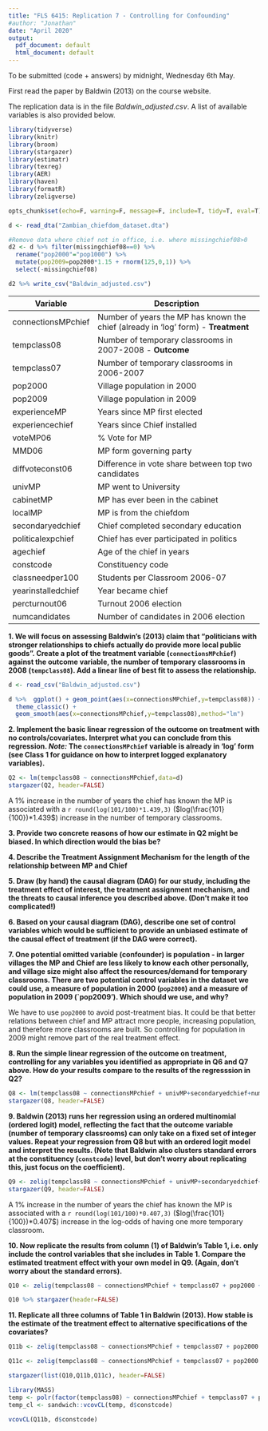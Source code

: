 ```yaml
---
title: "FLS 6415: Replication 7 - Controlling for Confounding"
#author: "Jonathan"
date: "April 2020"
output:
  pdf_document: default
  html_document: default
---
```


To be submitted (code + answers) by midnight, Wednesday 6th May.

First read the paper by Baldwin (2013) on the course website. 

The replication data is in the file *Baldwin_adjusted.csv*. A list of available variables is also provided below.

```r
library(tidyverse)
library(knitr)
library(broom)
library(stargazer)
library(estimatr)
library(texreg)
library(AER)
library(haven)
library(formatR)
library(zeligverse)

opts_chunk$set(echo=F, warning=F, message=F, include=T, tidy=T, eval=T)
```

```r
d <- read_dta("Zambian_chiefdom_dataset.dta")

#Remove data where chief not in office, i.e. where missingchief08>0
d2 <- d %>% filter(missingchief08==0) %>%
  rename("pop2000"="pop1000") %>%
  mutate(pop2009=pop2000*1.15 + rnorm(125,0,1)) %>%
  select(-missingchief08)

d2 %>% write_csv("Baldwin_adjusted.csv")
```

Variable       | Description
---------------|------------------------------------------
connectionsMPchief | Number of years the MP has known the chief (already in 'log' form) - **Treatment**
tempclass08 | Number of temporary classrooms in 2007-2008 - **Outcome**
tempclass07 | Number of temporary classrooms in 2006-2007
pop2000 | Village population in 2000
pop2009 | Village population in 2009
experienceMP | Years since MP first elected
experiencechief | Years since Chief installed
voteMP06 | % Vote for MP
MMD06 | MP form governing party
diffvoteconst06 | Difference in vote share between top two candidates
univMP | MP went to University
cabinetMP | MP has ever been in the cabinet
localMP | MP is from the chiefdom
secondaryedchief | Chief completed secondary education
politicalexpchief | Chief has ever participated in politics
agechief | Age of the chief in years
constcode | Constituency code
classneedper100 | Students per Classroom 2006-07
yearinstalledchief | Year became chief
percturnout06 | Turnout 2006 election
numcandidates | Number of candidates in 2006 election

**1. We will focus on assessing Baldwin's (2013) claim that "politicians with stronger relationships to chiefs actually do provide more local public goods". Create a plot of the treatment variable (`connectionsMPchief`) against the outcome variable, the number of temporary classrooms in 2008 (`tempclass08`). Add a linear line of best fit to assess the relationship.**

```r
d <- read_csv("Baldwin_adjusted.csv")

d %>%  ggplot() + geom_point(aes(x=connectionsMPchief,y=tempclass08)) + 
  theme_classic() + 
  geom_smooth(aes(x=connectionsMPchief,y=tempclass08),method="lm")
```

**2. Implement the basic linear regression of the outcome on treatment with no controls/covariates. Interpret what you can conclude from this regression. *Note:* The `connectionsMPchief` variable is already in 'log' form (see Class 1 for guidance on how to interpret logged explanatory variables).**

```r
Q2 <- lm(tempclass08 ~ connectionsMPchief,data=d)
stargazer(Q2, header=FALSE)
```

A 1% increase in the number of years the chief has known the MP is associated with a `r round(log(101/100)*1.439,3)` ($log(\frac{101}{100})*1.439$) increase in the number of temporary classrooms. 

**3. Provide two concrete reasons of how our estimate in Q2 might be biased. In which direction would the bias be?**



**4. Describe the Treatment Assignment Mechanism for the length of the relationship between MP and Chief**

**5. Draw (by hand) the causal diagram (DAG) for our study, including the treatment effect of interest, the treatment assignment mechanism, and the threats to causal inference you described above. (Don't make it too complicated!)**

**6. Based on your causal diagram (DAG), describe one set of control variables which would be sufficient to provide an unbiased estimate of the causal effect of treatment (if the DAG were correct).**

**7. One potential omitted variable (confounder) is population - in larger villages the MP and Chief are less likely to know each other personally, and village size might also affect the resources/demand for temporary classrooms. There are two potential control variables in the dataset we could use, a measure of population in 2000 (`pop2000`) and a measure of population in 2009 (`pop2009'). Which should we use, and why? **

We have to use `pop2000` to avoid post-treatment bias. It could be that better relations between chief and MP attract more people, increasing population, and therefore more classrooms are built. So controlling for population in 2009 might remove part of the real treatment effect.

**8. Run the simple linear regression of the outcome on treatment, controlling for any variables you identified as appropriate in Q6 and Q7 above. How do your results compare to the results of the regresssion in Q2?**

```r
Q8 <- lm(tempclass08 ~ connectionsMPchief + univMP+secondaryedchief+numcandidates,data=d)
stargazer(Q8, header=FALSE)
``` 

**9. Baldwin (2013) runs her regression using an ordered multinomial (ordered logit) model, reflecting the fact that the outcome variable (number of temporary classrooms) can only take on a fixed set of integer values. Repeat your regression from Q8 but with an ordered logit model and interpret the results. (Note that Baldwin also clusters standard errors at the constituency (`constcode`) level, but don't worry about replicating this, just focus on the coefficient). **

```r
Q9 <- zelig(tempclass08 ~ connectionsMPchief + univMP+secondaryedchief+numcandidates,data=d, model="ologit", cite=F) %>% from_zelig_model()
stargazer(Q9, header=FALSE)
```

A 1% increase in the number of years the chief has known the MP is associated with a `r round(log(101/100)*0.407,3)` ($log(\frac{101}{100})*0.407$) increase in the log-odds of having one more temporary classroom.

**10. Now replicate the results from column (1) of Baldwin's Table 1, i.e. only include the control variables that she includes in Table 1. Compare the estimated treatment effect with your own model in Q9. (Again, don't worry about the standard errors).**

```r
Q10 <- zelig(tempclass08 ~ connectionsMPchief + tempclass07 + pop2000 + experienceMP + experiencechief, data=d, model="ologit",cite=FALSE) %>% from_zelig_model()

Q10 %>% stargazer(header=FALSE)
```

**11. Replicate all three columns of Table 1 in Baldwin (2013). How stable is the estimate of the treatment effect to alternative specifications of the covariates?**

```r
Q11b <- zelig(tempclass08 ~ connectionsMPchief + tempclass07 + pop2000 + experienceMP + experiencechief + MMD06 + voteMP06 + diffvoteconst06, data=d, model="ologit",cite=FALSE) %>% from_zelig_model() 

Q11c <- zelig(tempclass08 ~ connectionsMPchief + tempclass07 + pop2000 + experienceMP + experiencechief + univMP + cabinetMP + localMP + agechief + secondaryedchief + politicalexpchief, data=d, model="ologit",cite=FALSE) %>% from_zelig_model() 

stargazer(list(Q10,Q11b,Q11c), header=FALSE)
```

```r
library(MASS)
temp <- polr(factor(tempclass08) ~ connectionsMPchief + tempclass07 + pop2000 + experienceMP + experiencechief + MMD06 + voteMP06 + diffvoteconst06, data=d)
temp_cl <- sandwich::vcovCL(temp, d$constcode)

vcovCL(Q11b, d$constcode)
```

